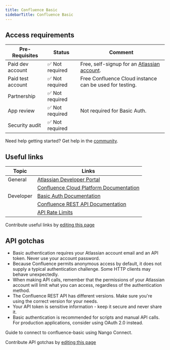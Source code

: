 ```yaml
---
title: Confluence Basic
sidebarTitle: Confluence Basic
---
```



<Overview />
<PreBuiltTooling />
<PreBuiltUseCases />

## Access requirements
| Pre-Requisites | Status | Comment|
| - | - | - |
| Paid dev account | ✅ Not required | Free, self-signup for an [Atlassian account](https://id.atlassian.com/signup/). |
| Paid test account | ✅ Not required | Free Confluence Cloud instance can be used for testing. |
| Partnership | ✅ Not required | |
| App review | ✅ Not required | Not required for Basic Auth. |
| Security audit | ✅ Not required | |

<Tip>Need help getting started? Get help in the [community](https://nango.dev/slack).</Tip>

## Useful links

| Topic | Links | 
| - | - |
| General | [Atlassian Developer Portal](https://developer.atlassian.com/) |
| | [Confluence Cloud Platform Documentation](https://developer.atlassian.com/cloud/confluence/) |
| Developer | [Basic Auth Documentation](https://developer.atlassian.com/cloud/confluence/basic-auth-for-rest-apis/) |
| | [Confluence REST API Documentation](https://developer.atlassian.com/cloud/confluence/rest/intro/) |
| | [API Rate Limits](https://developer.atlassian.com/cloud/confluence/rate-limiting/) |

<Note>Contribute useful links by [editing this page](https://github.com/nangohq/nango/tree/master/docs-v2/integrations/all/confluence-basic.mdx)</Note>

## API gotchas

- Basic authentication requires your Atlassian account email and an API token. Never use your account password.
- Because Confluence permits anonymous access by default, it does not supply a typical authentication challenge. Some HTTP clients may behave unexpectedly.
- When making API calls, remember that the permissions of your Atlassian account will limit what you can access, regardless of the authentication method.
- The Confluence REST API has different versions. Make sure you're using the correct version for your needs.
- Your API token is sensitive information - keep it secure and never share it.
- Basic authentication is recommended for scripts and manual API calls. For production applications, consider using OAuth 2.0 instead.


<Card title="Connect to confluence-basic" icon="link" href="/integrations/all/confluence-basic/connect" horizontal>
  Guide to connect to confluence-basic using Nango Connect.
</Card>


<Note>Contribute API gotchas by [editing this page](https://github.com/nangohq/nango/tree/master/docs-v2/integrations/all/confluence-basic.mdx)</Note>
